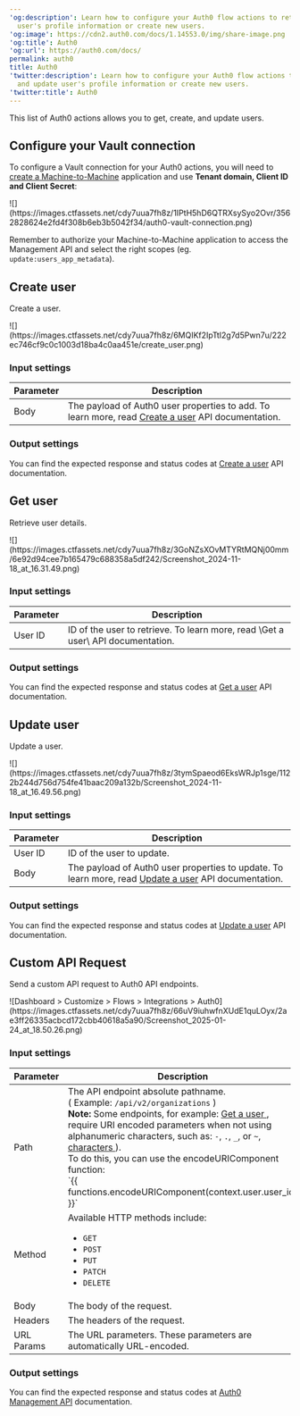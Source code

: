---
'og:description': Learn how to configure your Auth0 flow actions to retrieve and update
  user's profile information or create new users.
'og:image': https://cdn2.auth0.com/docs/1.14553.0/img/share-image.png
'og:title': Auth0
'og:url': https://auth0.com/docs/
permalink: auth0
title: Auth0
'twitter:description': Learn how to configure your Auth0 flow actions to retrieve
  and update user's profile information or create new users.
'twitter:title': Auth0
---
This list of Auth0 actions allows you to get, create, and update users.

## Configure your Vault connection

To configure a Vault connection for your Auth0 actions, you will need to [create a Machine-to-Machine](/docs/get-started/auth0-overview/create-applications/machine-to-machine-apps) application and use **Tenant domain, <Tooltip tip="Client ID: Identification value given to your registered resource from Auth0." cta="View Glossary" href="/docs/glossary?term=Client+ID">Client ID</Tooltip> and <Tooltip tip="Client ID: Identification value given to your registered resource from Auth0." cta="View Glossary" href="/docs/glossary?term=Client+Secret">Client Secret</Tooltip>**:

<Frame>![](https://images.ctfassets.net/cdy7uua7fh8z/1IPtH5hD6QTRXsySyo2Ovr/3562828624e2fd4f308b6eb3b5042f34/auth0-vault-connection.png)</Frame>

<Warning>

Remember to authorize your Machine-to-Machine application to access the Management API and select the right scopes (eg. `update:users_app_metadata`).

</Warning>

## Create user

Create a user.

<Frame>![](https://images.ctfassets.net/cdy7uua7fh8z/6MQIKf2IpTtI2g7d5Pwn7u/222ec746cf9c0c1003d18ba4c0aa451e/create_user.png)</Frame>

### Input settings

<table class="table">
<thead>
<tr>
<th><b>Parameter</b></th>
<th><b>Description</b></th>
</tr>
</thead>
<tbody>
<tr>
<td>Body</td>
<td>The payload of Auth0 user properties to add. To learn more, read <a href="https://auth0.com/docs/api/management/v2/users/post-users">Create a user</a>  API documentation. </td>
</tr>
</tbody>
</table>

### Output settings

You can find the expected response and status codes at [Create a user](https://auth0.com/docs/api/management/v2/users/post-users#response-messages) API documentation.

## Get user

Retrieve user details.

<Frame>![](https://images.ctfassets.net/cdy7uua7fh8z/3GoNZsXOvMTYRtMQNj00mm/6e92d94cee7b165479c688358a5df242/Screenshot_2024-11-18_at_16.31.49.png)</Frame>

### Input settings

<table class="table">
<thead>
<tr>
<th><b>Parameter</b></th>
<th><b>Description</b></th>
</tr>
</thead>
<tbody>
<tr>
<td>User ID</td>
<td>ID of the user to retrieve. To learn more, read \<a api="" auth0.com="" docs="" get-users-by-id="" https:="" management="" users="" v2="">Get a user\</a>  API documentation. </td>
</tr>
</tbody>
</table>

### Output settings

You can find the expected response and status codes at [Get a user](https://auth0.com/docs/api/management/v2/users/get-users-by-id#response-messages) API documentation.

## Update user

Update a user.

<Frame>![](https://images.ctfassets.net/cdy7uua7fh8z/3tymSpaeod6EksWRJp1sge/1122b244d756d754fe41baac209a132b/Screenshot_2024-11-18_at_16.49.56.png)</Frame>

### Input settings

<table class="table">
<thead>
<tr>
<th><b>Parameter</b></th>
<th><b>Description</b></th>
</tr>
</thead>
<tbody>
<tr>
<td>User ID</td>
<td>ID of the user to update.</td>
</tr>
<tr>
<td>Body</td>
<td>The payload of Auth0 user properties to update. To learn more, read <a href="https://auth0.com/docs/api/management/v2/users/patch-users-by-id">Update a user</a>  API documentation. </td>
</tr>
</tbody>
</table>

### Output settings

You can find the expected response and status codes at [Update a user](https://auth0.com/docs/api/management/v2/users/patch-users-by-id#response-messages) API documentation.

## Custom API Request

Send a custom API request to Auth0 API endpoints.

<Frame>![Dashboard > Customize > Flows > Integrations > Auth0](https://images.ctfassets.net/cdy7uua7fh8z/66uV9iuhwfnXUdE1quLOyx/2ae3ff26335acbcd172cbb40618a5a90/Screenshot_2025-01-24_at_18.50.26.png)</Frame>

### Input settings

<table class="table">
<thead>
<tr>
<th><b>Parameter</b></th>
<th><b>Description</b></th>
</tr>
</thead>
<tbody>
<tr>
<td>
Path
</td>
<td>
The API endpoint absolute pathname. 
<br/>( Example: <code>/api/v2/organizations</code> )
<br/> <b>Note:</b> Some endpoints, for example: <a href="https://auth0.com/docs/api/management/v2/users/get-users-by-id"> Get a user </a>, require URI encoded parameters when not using alphanumeric characters, such as: <code>-</code>, <code>.</code>, <code>_</code>, or <code>~</code>, <a href="https://datatracker.ietf.org/doc/html/rfc3986#section-2.3"> characters </a>). 
<br/>To do this, you can use the encodeURIComponent function:  <br/>`{{ functions.encodeURIComponent(context.user.user_id) }}`
</td>
</tr>
<tr>
<td>
Method
</td>
<td>
Available HTTP methods include:    
            <ul>
<li><code>GET</code></li>
<li><code>POST</code></li>
<li><code>PUT</code></li>
<li><code>PATCH</code></li>
<li><code>DELETE</code></li>
</ul>
</td>
</tr>
<tr>
<td>Body</td>
<td>The body of the request. </td>
</tr>
<tr>
<td>Headers</td>
<td>The headers of the request. </td>
</tr>
<tr>
<td>URL Params</td>
<td>The URL parameters. These parameters are automatically URL-encoded. </td>
</tr>
</tbody>
</table>

### Output settings

You can find the expected response and status codes at [Auth0 Management API](https://auth0.com/docs/api/management/v2/introduction) documentation.